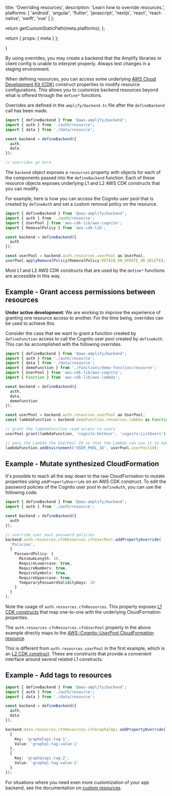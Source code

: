 
  title: 'Overriding resources',
  description: 'Learn how to override resources.',
  platforms: [
    'android',
    'angular',
    'flutter',
    'javascript',
    'nextjs',
    'react',
    'react-native',
    'swift',
    'vue'
  ]
};

  return getCustomStaticPath(meta.platforms);
};

  return {
    props: {
      meta
    }
  };

}

<Callout warning>

By using overrides, you may create a backend that the Amplify libraries or client config is unable to interpret properly. Always test changes in a staging environment.

</Callout>

When defining resources, you can access some underlying [AWS Cloud Development Kit (CDK)](https://docs.aws.amazon.com/cdk/latest/guide/home.html) construct properties to modify resource configurations. This allows you to customize backend resources beyond what is offered through the `define*` functions.

Overrides are defined in the `amplify/backend.ts` file after the `defineBackend` call has been made.

```ts title="amplify/backend.ts"
import { defineBackend } from '@aws-amplify/backend';
import { auth } from './auth/resource';
import { data } from './data/resource';

const backend = defineBackend({
  auth,
  data
});

// overrides go here
```

The `backend` object exposes a `resources` property with objects for each of the components passed into the `defineBackend` function. Each of these resource objects exposes underlying L1 and L2 AWS CDK constructs that you can modify.

For example, here is how you can access the Cognito user pool that is created by `defineAuth` and set a custom removal policy on the resource.

```ts title="amplify/backend.ts"
import { defineBackend } from '@aws-amplify/backend';
import { auth } from './auth/resource';
import { UserPool } from 'aws-cdk-lib/aws-cognito';
import { RemovalPolicy } from 'aws-cdk-lib';

const backend = defineBackend({
  auth
});

const userPool = backend.auth.resources.userPool as UserPool;
userPool.applyRemovalPolicy(RemovalPolicy.RETAIN_ON_UPDATE_OR_DELETE);
```

Most L1 and L2 AWS CDK constructs that are used by the `define*` functions are accessible in this way.

## Example - Grant access permissions between resources

<Callout info>

**Under active development**: We are working to improve the experience of granting one resource access to another. For the time being, overrides can be used to achieve this.

</Callout>

Consider the case that we want to grant a function created by `defineFunction` access to call the Cognito user pool created by `defineAuth`. This can be accomplished with the following overrides.

```ts title="amplify/backend.ts"
import { defineBackend } from '@aws-amplify/backend';
import { auth } from './auth/resource';
import { data } from './data/resource';
import { demoFunction } from './functions/demo-function/resource';
import { UserPool } from 'aws-cdk-lib/aws-cognito';
import { Function } from 'aws-cdk-lib/aws-lambda';

const backend = defineBackend({
  auth,
  data,
  demoFunction
});

const userPool = backend.auth.resources.userPool as UserPool;
const lambdaFunction = backend.demoFunction.resources.lambda as Function;

// grant the lambdaFunction read access to users
userPool.grant(lambdaFunction, 'cognito:GetUser', 'cognito:ListUsers');

// pass the Lambda the UserPool ID so that the Lambda can use it to make SDK calls
lambdaFunction.addEnvironment('USER_POOL_ID', userPool.userPoolId);
```

## Example - Mutate synthesized CloudFormation

It's possible to reach all the way down to the raw CloudFormation to mutate properties using `addPropertyOverride` on an AWS CDK construct. To edit the password policies of the Cognito user pool in `defineAuth`, you can use the following code.

```ts title="amplify/backend.ts"
import { defineBackend } from '@aws-amplify/backend';
import { auth } from './auth/resource';

const backend = defineBackend({
  auth
});

// override user pool password policies
backend.auth.resources.cfnResources.cfnUserPool.addPropertyOverride(
  'Policies',
  {
    PasswordPolicy: {
      MinimumLength: 10,
      RequireLowercase: true,
      RequireNumbers: true,
      RequireSymbols: true,
      RequireUppercase: true,
      TemporaryPasswordValidityDays: 20
    }
  }
);
```

Note the usage of `auth.resources.cfnResources`. This property exposes [L1 CDK constructs](https://docs.aws.amazon.com/cdk/v2/guide/constructs.html#constructs_l1_using) that map one-to-one with the underlying CloudFormation properties.

The `auth.resources.cfnResources.cfnUserPool` property in the above example directly maps to the [AWS::Cognito::UserPool CloudFormation resource](https://docs.aws.amazon.com/AWSCloudFormation/latest/UserGuide/aws-resource-cognito-userpool.html).

This is different from `auth.resources.userPool` in the first example, which is an [L2 CDK construct](https://docs.aws.amazon.com/cdk/v2/guide/constructs.html#constructs_using). These are constructs that provide a convenient interface around several related L1 constructs.

## Example - Add tags to resources

```ts title="amplify/backend.ts"
import { defineBackend } from '@aws-amplify/backend';
import { auth } from './auth/resource';
import { data } from './data/resource';

const backend = defineBackend({
  auth,
  data
});

backend.data.resources.cfnResources.cfnGraphqlApi.addPropertyOverride('Tags', [
  {
    Key: 'graphqlapi-tag-1',
    Value: 'graphql-tag-value-1'
  },
  {
    Key: 'graphqlapi-tag-2',
    Value: 'graphql-tag-value-2'
  }
]);
```

For situations where you need even more customization of your app backend, see the documentation on [custom resources](/[platform]/build-a-backend/add-aws-services/custom-resources).
